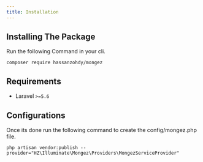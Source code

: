 ```yaml
---
title: Installation
---
```


## Installing The Package

Run the following Command in your cli.

```
composer require hassanzohdy/mongez
```

## Requirements

- Laravel `>=5.6`

## Configurations

Once its done run the following command to create the config/mongez.php file.

```
php artisan vendor:publish --provider="HZ\Illuminate\Mongez\Providers\MongezServiceProvider"
```